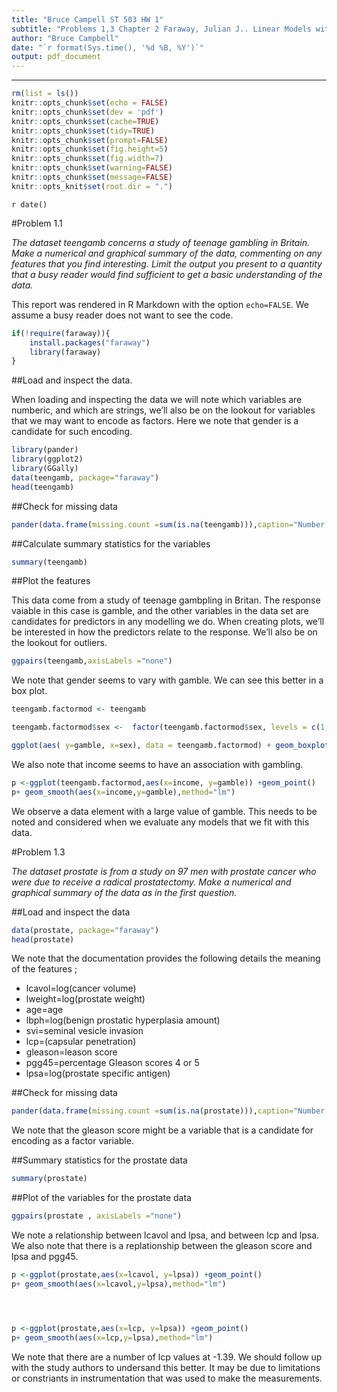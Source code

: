 ```yaml
---
title: "Bruce Campell ST 503 HW 1"
subtitle: "Problems 1,3 Chapter 2 Faraway, Julian J.. Linear Models with R, Second Edition (Chapman & Hall/CRC Texts in Statistical Science). CRC Press."
author: "Bruce Campbell"
date: "`r format(Sys.time(), '%d %B, %Y')`"
output: pdf_document
---
```


---
```r
rm(list = ls())
knitr::opts_chunk$set(echo = FALSE)
knitr::opts_chunk$set(dev = 'pdf')
knitr::opts_chunk$set(cache=TRUE)
knitr::opts_chunk$set(tidy=TRUE)
knitr::opts_chunk$set(prompt=FALSE)
knitr::opts_chunk$set(fig.height=5)
knitr::opts_chunk$set(fig.width=7)
knitr::opts_chunk$set(warning=FALSE)
knitr::opts_chunk$set(message=FALSE)
knitr::opts_knit$set(root.dir = ".")
```

`r date()`

#Problem 1.1

_The dataset teengamb concerns a study of teenage gambling in Britain. Make a numerical and graphical summary of the data, commenting on any features that you find interesting. Limit the output you present to a quantity that a busy reader would find sufficient to get a basic understanding of the data._

This report was rendered in R Markdown with the option `echo=FALSE`.  We assume a busy reader does not want to see the code. 

```r
if(!require(faraway)){
    install.packages("faraway")
    library(faraway)
}
```

##Load and inspect the data. 

When loading and inspecting the data we will note which variables are numberic, and which are strings, we'll also be on the lookout for variables that we may want to encode as factors.  Here we note that gender is a candidate for such encoding.

```r
library(pander)
library(ggplot2)
library(GGally)
data(teengamb, package="faraway")
head(teengamb)
```


##Check for missing data

```r
pander(data.frame(missing.count =sum(is.na(teengamb))),caption="Number of missing elements in data set")
```

##Calculate summary statistics for the variables

```r
summary(teengamb)

```

##Plot the features

This data come from a study of teenage gambpling in Britan.  The response vaiable in this case is gamble, and the other variables in the data set are candidates for predictors in any modelling we do. When creating plots, we'll be interested in how the predictors relate to the response.  We'll also be on the lookout for outliers. 

```r
ggpairs(teengamb,axisLabels ="none")

```


We note that gender seems to vary with gamble.  We can see this better in a box plot.

```r

teengamb.factormod <- teengamb

teengamb.factormod$sex <-  factor(teengamb.factormod$sex, levels = c(1,0), labels =  c("female","male"))

ggplot(aes( y=gamble, x=sex), data = teengamb.factormod) + geom_boxplot()

```



We also note that income seems to have an association with gambling.  


```r

p <-ggplot(teengamb.factormod,aes(x=income, y=gamble)) +geom_point()
p+ geom_smooth(aes(x=income,y=gamble),method="lm")
```

We observe a data element with a large value of gamble.  This needs to be noted and considered when we evaluate any models that we fit with this data.


#Problem 1.3

_The dataset prostate is from a study on 97 men with prostate cancer who were due to receive a radical prostatectomy. Make a numerical and graphical summary of the data as in the first question._


##Load and inspect the data

```r
data(prostate, package="faraway")
head(prostate)
```

We note that the documentation provides the following details the meaning of the features ;

* lcavol=log(cancer volume)
* lweight=log(prostate weight)
* age=age
* lbph=log(benign prostatic hyperplasia amount)
* svi=seminal vesicle invasion
* lcp=(capsular penetration)
* gleason=leason score
* pgg45=percentage Gleason scores 4 or 5
* lpsa=log(prostate specific antigen)


##Check for missing data

```r
pander(data.frame(missing.count =sum(is.na(prostate))),caption="Number of missing elements in data set")
```

We note that the gleason score might be a variable that is a candidate for encoding as a factor variable. 

##Summary statistics for the prostate data

```r
summary(prostate)
```

##Plot of the variables for the prostate data

```r
ggpairs(prostate , axisLabels ="none")
```


We note a relationship between lcavol and lpsa, and between lcp and lpsa.  We also note that there is a replationship between the gleason score and lpsa and pgg45. 

```r
p <-ggplot(prostate,aes(x=lcavol, y=lpsa)) +geom_point()
p+ geom_smooth(aes(x=lcavol,y=lpsa),method="lm")




p <-ggplot(prostate,aes(x=lcp, y=lpsa)) +geom_point()
p+ geom_smooth(aes(x=lcp,y=lpsa),method="lm")

```
We note that there are a number of lcp values at -1.39.  We should follow up with the study authors to undersand this better.  It may be due to limitations or constriants in instrumentation that was used to make the measurements.  



